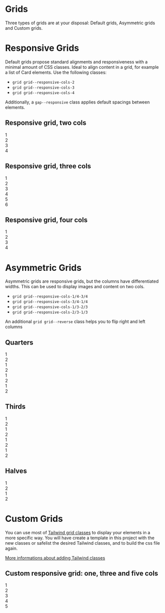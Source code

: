 
<Meta
  title="Layouts/Grids"
/>

# Grids

Three types of grids are at your disposal: Default grids, Asymmetric grids and Custom grids.

# Responsive Grids
Default grids propose standard alignments and responsiveness with a minimal amount of CSS classes. Ideal to align content in a grid, for example a list of Card elements. Use the following classes:
- `grid grid--responsive-cols-2`
- `grid grid--responsive-cols-3`
- `grid grid--responsive-cols-4`

Additionally, a `gap--responsive` class applies default spacings between elements.

## Responsive grid, two cols

<Canvas className="storybook-demo-grid">
  <div class="grid grid--responsive-cols-2 gap--responsive">
    <div>1</div>
    <div>2</div>
    <div>3</div>
    <div>4</div>
  </div>
</Canvas>

## Responsive grid, three cols

<Canvas className="storybook-demo-grid">
  <div class="grid grid--responsive-cols-3 gap--responsive">
    <div>1</div>
    <div>2</div>
    <div>3</div>
    <div>4</div>
    <div>5</div>
    <div>6</div>
  </div>
</Canvas>

## Responsive grid, four cols

<Canvas className="storybook-demo-grid">
  <div class="grid grid--responsive-cols-4 gap--responsive">
    <div>1</div>
    <div>2</div>
    <div>3</div>
    <div>4</div>
  </div>
</Canvas>

# Asymmetric Grids
Asymmetric grids are responsive grids, but the columns have differentiated widths. This can be used to display images and content on two cols.
- `grid grid--responsive-cols-1/4-3/4`
- `grid grid--responsive-cols-3/4-1/4`
- `grid grid--responsive-cols-1/3-2/3`
- `grid grid--responsive-cols-2/3-1/3`

An additional `grid grid--reverse` class helps you to flip right and left columns 

## Quarters

<Canvas className="storybook-demo-grid">
  <div class="grid grid--responsive-cols-1/4-3/4 gap--responsive">
    <div>1</div>
    <div>2</div>
  </div>
</Canvas>

<Canvas className="storybook-demo-grid">
  <div class="grid grid--responsive-cols-1/4-3/4 grid--reverse gap--responsive">
    <div>1</div>
    <div>2</div>
  </div>
</Canvas>

<Canvas className="storybook-demo-grid">
  <div class="grid grid--responsive-cols-3/4-1/4 gap--responsive">
    <div>1</div>
    <div>2</div>
  </div>
</Canvas>

<Canvas className="storybook-demo-grid">
  <div class="grid grid--responsive-cols-3/4-1/4 grid--reverse gap--responsive">
    <div>1</div>
    <div>2</div>
  </div>
</Canvas>

## Thirds

<Canvas className="storybook-demo-grid">
  <div class="grid grid--responsive-cols-1/3-2/3 gap--responsive">
    <div>1</div>
    <div>2</div>
  </div>
</Canvas>

<Canvas className="storybook-demo-grid">
  <div class="grid grid--responsive-cols-1/3-2/3 grid--reverse gap--responsive">
    <div>1</div>
    <div>2</div>
  </div>
</Canvas>

<Canvas className="storybook-demo-grid">
  <div class="grid grid--responsive-cols-2/3-1/3 gap--responsive">
    <div>1</div>
    <div>2</div>
  </div>
</Canvas>

<Canvas className="storybook-demo-grid">
  <div class="grid grid--responsive-cols-2/3-1/3 grid--reverse gap--responsive">
    <div>1</div>
    <div>2</div>
  </div>
</Canvas>

## Halves

<Canvas className="storybook-demo-grid">
  <div class="grid grid--responsive-cols-1/2-1/2 gap--responsive">
    <div>1</div>
    <div>2</div>
  </div>
</Canvas>

<Canvas className="storybook-demo-grid">
  <div class="grid grid--responsive-cols-1/2-1/2 grid--reverse gap--responsive">
    <div>1</div>
    <div>2</div>
  </div>
</Canvas>


# Custom Grids

You can use most of [Tailwind grid classes](https://tailwindcss.com/docs/grid-template-columns) to display your elements in a more specific way. You will have create a template in this project with the new classes or safelist the desired Tailwind classes, and to build the css file again.

<a href="?path=/docs/implementation-add-tailwind-classes--page">More informations about adding Tailwind classes</a>


## Custom responsive grid: one, three and five cols

<Canvas className="storybook-demo-grid">
  <div class="grid md:grid-cols-3 lg:grid-rows-2 lg:grid-cols-5 gap-3 md:gap-5">
    <div class="lg:row-span-2">1</div>
    <div>2</div>
    <div class="lg:col-span-3">3</div>
    <div class="lg:col-span-3">4</div>
    <div class="md:col-span-2 lg:col-span-1">5</div>
  </div>
</Canvas>

